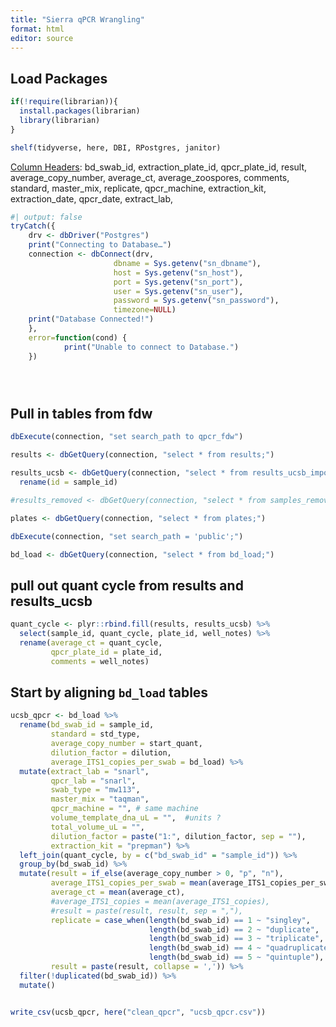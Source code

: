 ```yaml
---
title: "Sierra qPCR Wrangling"
format: html
editor: source
---
```


## Load Packages

```r

if(!require(librarian)){
  install.packages(librarian)
  library(librarian)
}

shelf(tidyverse, here, DBI, RPostgres, janitor)

```

[Column Headers]{.underline}: bd_swab_id, extraction_plate_id, qpcr_plate_id, result, average_copy_number, average_ct, average_zoospores, comments, standard, master_mix, replicate, qpcr_machine, extraction_kit, extraction_date, qpcr_date, extract_lab,

```r


#| output: false
tryCatch({
    drv <- dbDriver("Postgres")
    print("Connecting to Database…")
    connection <- dbConnect(drv,
                       dbname = Sys.getenv("sn_dbname"),
                       host = Sys.getenv("sn_host"),
                       port = Sys.getenv("sn_port"),
                       user = Sys.getenv("sn_user"),
                       password = Sys.getenv("sn_password"),
                       timezone=NULL)
    print("Database Connected!")
    },
    error=function(cond) {
            print("Unable to connect to Database.")
    })





```
## Pull in tables from fdw
```r
dbExecute(connection, "set search_path to qpcr_fdw")

results <- dbGetQuery(connection, "select * from results;")

results_ucsb <- dbGetQuery(connection, "select * from results_ucsb_import;") %>% 
  rename(id = sample_id)

#results_removed <- dbGetQuery(connection, "select * from samples_removed;")

plates <- dbGetQuery(connection, "select * from plates;")

dbExecute(connection, "set search_path = 'public';")

bd_load <- dbGetQuery(connection, "select * from bd_load;")

```

## pull out quant cycle from results and results_ucsb
```r

quant_cycle <- plyr::rbind.fill(results, results_ucsb) %>% 
  select(sample_id, quant_cycle, plate_id, well_notes) %>% 
  rename(average_ct = quant_cycle,
         qpcr_plate_id = plate_id,
         comments = well_notes)

```


## Start by aligning `bd_load` tables
```r

ucsb_qpcr <- bd_load %>% 
  rename(bd_swab_id = sample_id,
         standard = std_type, 
         average_copy_number = start_quant, 
         dilution_factor = dilution,
         average_ITS1_copies_per_swab = bd_load) %>% 
  mutate(extract_lab = "snarl",
         qpcr_lab = "snarl",
         swab_type = "mw113",
         master_mix = "taqman", 
         qpcr_machine = "", # same machine
         volume_template_dna_uL = "",  #units ?
         total_volume_uL = "",
         dilution_factor = paste("1:", dilution_factor, sep = ""),
         extraction_kit = "prepman") %>% 
  left_join(quant_cycle, by = c("bd_swab_id" = "sample_id")) %>% 
  group_by(bd_swab_id) %>% 
  mutate(result = if_else(average_copy_number > 0, "p", "n"),
         average_ITS1_copies_per_swab = mean(average_ITS1_copies_per_swab),
         average_ct = mean(average_ct),
         #average_ITS1_copies = mean(average_ITS1_copies),
         #result = paste(result, result, sep = ","),
         replicate = case_when(length(bd_swab_id) == 1 ~ "singley",
                               length(bd_swab_id) == 2 ~ "duplicate",
                               length(bd_swab_id) == 3 ~ "triplicate",
                               length(bd_swab_id) == 4 ~ "quadruplicate",
                               length(bd_swab_id) == 5 ~ "quintuple"),
         result = paste(result, collapse = ',')) %>% 
  filter(!duplicated(bd_swab_id)) %>% 
  mutate()


write_csv(ucsb_qpcr, here("clean_qpcr", "ucsb_qpcr.csv"))

```

